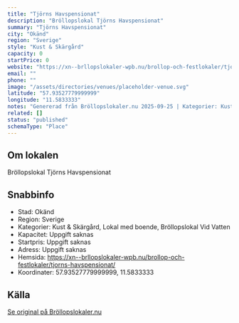 ```yaml
---
title: "Tjörns Havspensionat"
description: "Bröllopslokal Tjörns Havspensionat"
summary: "Tjörns Havspensionat"
city: "Okänd"
region: "Sverige"
style: "Kust & Skärgård"
capacity: 0
startPrice: 0
website: "https://xn--brllopslokaler-wpb.nu/brollop-och-festlokaler/tjorns-havspensionat/"
email: ""
phone: ""
image: "/assets/directories/venues/placeholder-venue.svg"
latitude: "57.93527779999999"
longitude: "11.5833333"
notes: "Genererad från Bröllopslokaler.nu 2025-09-25 | Kategorier: Kust & Skärgård, Lokal med boende, Bröllopslokal Vid Vatten"
related: []
status: "published"
schemaType: "Place"
---
```


## Om lokalen

Bröllopslokal Tjörns Havspensionat

## Snabbinfo

- Stad: Okänd
- Region: Sverige
- Kategorier: Kust & Skärgård, Lokal med boende, Bröllopslokal Vid Vatten
- Kapacitet: Uppgift saknas
- Startpris: Uppgift saknas
- Adress: Uppgift saknas
- Hemsida: https://xn--brllopslokaler-wpb.nu/brollop-och-festlokaler/tjorns-havspensionat/
- Koordinater: 57.93527779999999, 11.5833333

## Källa

[Se original på Bröllopslokaler.nu](https://xn--brllopslokaler-wpb.nu/brollop-och-festlokaler/tjorns-havspensionat/)
